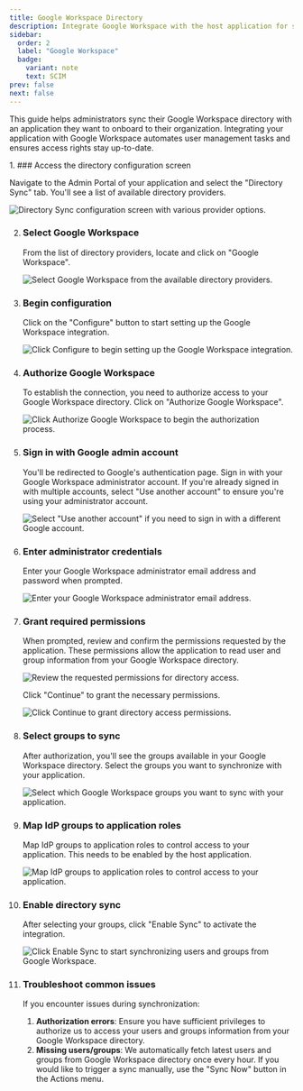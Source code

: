 ```yaml
---
title: Google Workspace Directory
description: Integrate Google Workspace with the host application for seamless user management
sidebar:
  order: 2
  label: "Google Workspace"
  badge:
    variant: note
    text: SCIM
prev: false
next: false
---
```



This guide helps administrators sync their Google Workspace directory with an application they want to onboard to their organization. Integrating your application with Google Workspace automates user management tasks and ensures access rights stay up-to-date.

<Steps>
1. ### Access the directory configuration screen

   Navigate to the Admin Portal of your application and select the "Directory Sync" tab. You'll see a list of available directory providers.

   ![Directory Sync configuration screen with various provider options.](@/assets/docs/guides/scim-integrations/google-dir-sync/1.png)

2. ### Select Google Workspace

   From the list of directory providers, locate and click on "Google Workspace".

   ![Select Google Workspace from the available directory providers.](@/assets/docs/guides/scim-integrations/google-dir-sync/2.png)

3. ### Begin configuration

   Click on the "Configure" button to start setting up the Google Workspace integration.

   ![Click Configure to begin setting up the Google Workspace integration.](@/assets/docs/guides/scim-integrations/google-dir-sync/3.png)

4. ### Authorize Google Workspace

   To establish the connection, you need to authorize access to your Google Workspace directory. Click on "Authorize Google Workspace".

   ![Click Authorize Google Workspace to begin the authorization process.](@/assets/docs/guides/scim-integrations/google-dir-sync/5.png)

5. ### Sign in with Google admin account

   You'll be redirected to Google's authentication page. Sign in with your Google Workspace administrator account. If you're already signed in with multiple accounts, select "Use another account" to ensure you're using your administrator account.

   ![Select "Use another account" if you need to sign in with a different Google account.](@/assets/docs/guides/scim-integrations/google-dir-sync/6.png)

6. ### Enter administrator credentials

   Enter your Google Workspace administrator email address and password when prompted.

   ![Enter your Google Workspace administrator email address.](@/assets/docs/guides/scim-integrations/google-dir-sync/7.png)

7. ### Grant required permissions

   When prompted, review and confirm the permissions requested by the application. These permissions allow the application to read user and group information from your Google Workspace directory.

   ![Review the requested permissions for directory access.](@/assets/docs/guides/scim-integrations/google-dir-sync/16.png)

   Click "Continue" to grant the necessary permissions.

   ![Click Continue to grant directory access permissions.](@/assets/docs/guides/scim-integrations/google-dir-sync/19.png)

8. ### Select groups to sync

   After authorization, you'll see the groups available in your Google Workspace directory. Select the groups you want to synchronize with your application.

   ![Select which Google Workspace groups you want to sync with your application.](@/assets/docs/guides/scim-integrations/google-dir-sync/21.png)

9. ### Map IdP groups to application roles

   Map IdP groups to application roles to control access to your application. This needs to be enabled by the host application.

   ![Map IdP groups to application roles to control access to your application.](@/assets/docs/guides/scim-integrations/google-dir-sync/22-5.png)

10. ### Enable directory sync

    After selecting your groups, click "Enable Sync" to activate the integration.

    ![Click Enable Sync to start synchronizing users and groups from Google Workspace.](@/assets/docs/guides/scim-integrations/google-dir-sync/26.png)

11. ### Troubleshoot common issues

    If you encounter issues during synchronization:

    1. **Authorization errors**: Ensure you have sufficient privileges to authorize us to access your users and groups information from your Google Workspace directory.
    2. **Missing users/groups**: We automatically fetch latest users and groups from Google Workspace directory once every hour. If you would like to trigger a sync manually, use the "Sync Now" button in the Actions menu.
</Steps>